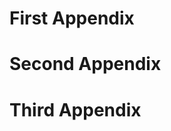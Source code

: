 ```{=tex}
\setlength{\parindent}{0in}
\singlespacing
```
# First Appendix {.appendix}

# Second Appendix

# Third Appendix

